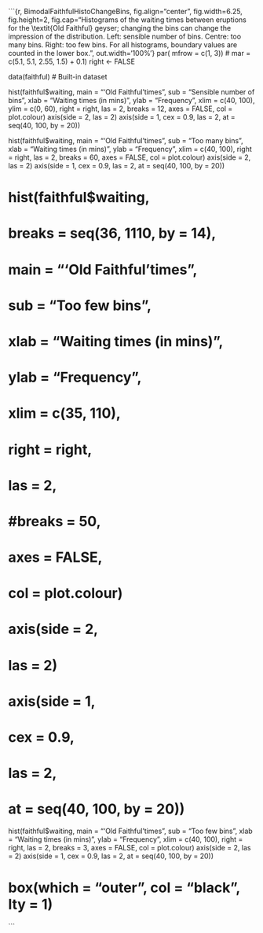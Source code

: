 

```{r, BimodalFaithfulHistoChangeBins, fig.align="center", fig.width=6.25, fig.height=2, fig.cap="Histograms of the waiting times between eruptions for the \\textit{Old Faithful} geyser; changing the bins can change the impression of the distribution. Left: sensible number of bins. Centre: too many bins. Right: too few bins. For all histograms, boundary values are counted in the lower box.", out.width='100%'}
par( mfrow = c(1, 3))
#     mar = c(5.1, 5.1, 2.55, 1.5) + 0.1) 
right <- FALSE

data(faithful) # Built-in dataset

hist(faithful$waiting,
     main  = "'Old Faithful'\nwaiting times",
     sub = "Sensible number of bins",
     xlab = "Waiting times (in mins)",
     ylab = "Frequency",
     xlim = c(40, 100),
     ylim = c(0, 60),
     right = right,
     las = 2,
     breaks = 12,
     axes = FALSE,
     col = plot.colour)
axis(side = 2, 
     las = 2)
axis(side = 1,
     cex = 0.9,
     las = 2,
     at = seq(40, 100, by = 20))

hist(faithful$waiting,
     main  = "'Old Faithful'\nwaiting times",
     sub = "Too many bins",
     xlab = "Waiting times (in mins)",
     ylab = "Frequency",
     xlim = c(40, 100),
     right = right,
     las = 2,
     breaks = 60,
     axes = FALSE,
     col = plot.colour)
axis(side = 2, 
     las = 2)
axis(side = 1,
     cex = 0.9,
     las = 2,
     at = seq(40, 100, by = 20))


# hist(faithful$waiting,
#      breaks = seq(36, 1110, by = 14),
#      main  = "'Old Faithful'\nwaiting times",
#      sub = "Too few bins",
#      xlab = "Waiting times (in mins)",
#      ylab = "Frequency",
#      xlim = c(35, 110),
#      right = right,
#      las = 2,
#      #breaks = 50,
#      axes = FALSE,
#      col = plot.colour)
# axis(side = 2, 
#      las = 2)
# axis(side = 1,
#      cex = 0.9,
#      las = 2,
#      at = seq(40, 100, by = 20))

hist(faithful$waiting,
     main  = "'Old Faithful'\nwaiting times",
     sub = "Too few bins",
     xlab = "Waiting times (in mins)",
     ylab = "Frequency",
     xlim = c(40, 100),
     right = right,
     las = 2,
     breaks = 3,
     axes = FALSE,
     col = plot.colour)
axis(side = 2, 
     las = 2)
axis(side = 1,
     cex = 0.9,
     las = 2,
     at = seq(40, 100, by = 20))

# box(which = "outer", col = "black", lty = 1)

```

